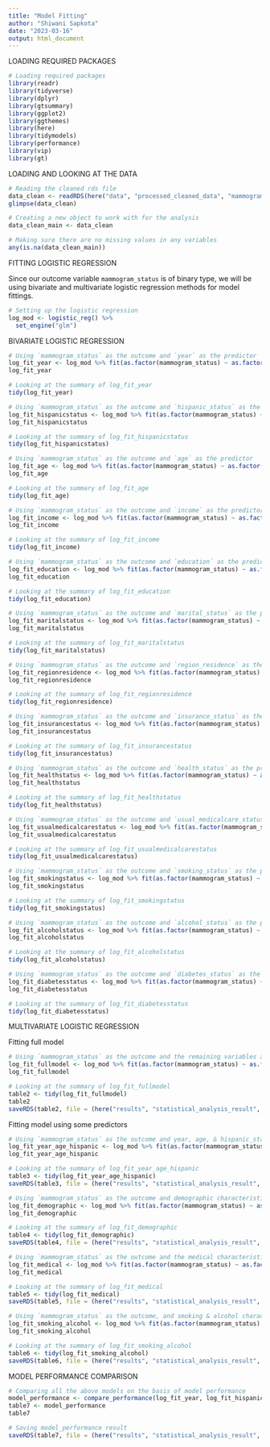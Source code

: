 ```yaml
---
title: "Model Fitting"
author: "Shiwani Sapkota"
date: "2023-03-16"
output: html_document
---
```


LOADING REQUIRED PACKAGES

```r
# Loading required packages
library(readr)
library(tidyverse)
library(dplyr)
library(gtsummary)
library(ggplot2)
library(ggthemes)
library(here)
library(tidymodels)
library(performance)
library(vip)
library(gt)
```

LOADING AND LOOKING AT THE DATA

```r
# Reading the cleaned rds file
data_clean <- readRDS(here("data", "processed_cleaned_data", "mammogram_ses_clean.rds"))
glimpse(data_clean)

# Creating a new object to work with for the analysis
data_clean_main <- data_clean

# Making sure there are no missing values in any variables
any(is.na(data_clean_main))
```

FITTING LOGISTIC REGRESSION

Since our outcome variable `mammogram_status` is of binary type, we will be using bivariate and multivariate logistic regression methods for model fittings.

```r
# Setting up the logistic regression
log_mod <- logistic_reg() %>%
  set_engine("glm")
```

BIVARIATE LOGISTIC REGRESSION

```r
# Using `mammogram_status` as the outcome and `year` as the predictor
log_fit_year <- log_mod %>% fit(as.factor(mammogram_status) ~ as.factor(year), data = data_clean_main)
log_fit_year

# Looking at the summary of log_fit_year
tidy(log_fit_year)
```

```r
# Using `mammogram_status` as the outcome and `hispanic_status` as the predictor
log_fit_hispanicstatus <- log_mod %>% fit(as.factor(mammogram_status) ~ as.factor(hispanic_status), data = data_clean_main)
log_fit_hispanicstatus

# Looking at the summary of log_fit_hispanicstatus
tidy(log_fit_hispanicstatus)
```

```r
# Using `mammogram_status` as the outcome and `age` as the predictor
log_fit_age <- log_mod %>% fit(as.factor(mammogram_status) ~ as.factor(age), data = data_clean_main)
log_fit_age

# Looking at the summary of log_fit_age
tidy(log_fit_age)
```

```r
# Using `mammogram_status` as the outcome and `income` as the predictor
log_fit_income <- log_mod %>% fit(as.factor(mammogram_status) ~ as.factor(income), data = data_clean_main)
log_fit_income

# Looking at the summary of log_fit_income
tidy(log_fit_income)
```

```r
# Using `mammogram_status` as the outcome and `education` as the predictor
log_fit_education <- log_mod %>% fit(as.factor(mammogram_status) ~ as.factor(education), data = data_clean_main)
log_fit_education

# Looking at the summary of log_fit_education
tidy(log_fit_education)
```

```r
# Using `mammogram_status` as the outcome and `marital_status` as the predictor
log_fit_maritalstatus <- log_mod %>% fit(as.factor(mammogram_status) ~ as.factor(marital_status), data = data_clean_main)
log_fit_maritalstatus

# Looking at the summary of log_fit_maritalstatus
tidy(log_fit_maritalstatus)
```

```r
# Using `mammogram_status` as the outcome and `region_residence` as the predictor
log_fit_regionresidence <- log_mod %>% fit(as.factor(mammogram_status) ~ as.factor(region_residence), data = data_clean_main)
log_fit_regionresidence

# Looking at the summary of log_fit_regionresidence
tidy(log_fit_regionresidence)
```

```r
# Using `mammogram_status` as the outcome and `insurance_status` as the predictor
log_fit_insurancestatus <- log_mod %>% fit(as.factor(mammogram_status) ~ as.factor(insurance_status), data = data_clean_main)
log_fit_insurancestatus

# Looking at the summary of log_fit_insurancestatus
tidy(log_fit_insurancestatus)
```

```r
# Using `mammogram_status` as the outcome and `health_status` as the predictor
log_fit_healthstatus <- log_mod %>% fit(as.factor(mammogram_status) ~ as.factor(health_status), data = data_clean_main)
log_fit_healthstatus

# Looking at the summary of log_fit_healthstatus
tidy(log_fit_healthstatus)
```

```r
# Using `mammogram_status` as the outcome and `usual_medicalcare_status` as the predictor
log_fit_usualmedicalcarestatus <- log_mod %>% fit(as.factor(mammogram_status) ~ as.factor(usual_medicalcare_status), data = data_clean_main)
log_fit_usualmedicalcarestatus

# Looking at the summary of log_fit_usualmedicalcarestatus
tidy(log_fit_usualmedicalcarestatus)
```

```r
# Using `mammogram_status` as the outcome and `smoking_status` as the predictor
log_fit_smokingstatus <- log_mod %>% fit(as.factor(mammogram_status) ~ as.factor(smoking_status), data = data_clean_main)
log_fit_smokingstatus

# Looking at the summary of log_fit_smokingstatus
tidy(log_fit_smokingstatus)
```

```r
# Using `mammogram_status` as the outcome and `alcohol_status` as the predictor
log_fit_alcoholstatus <- log_mod %>% fit(as.factor(mammogram_status) ~ as.factor(alcohol_status), data = data_clean_main)
log_fit_alcoholstatus

# Looking at the summary of log_fit_alcoholstatus
tidy(log_fit_alcoholstatus)
```

```r
# Using `mammogram_status` as the outcome and `diabetes_status` as the predictor
log_fit_diabetesstatus <- log_mod %>% fit(as.factor(mammogram_status) ~ as.factor(diabetes_status), data = data_clean_main)
log_fit_diabetesstatus

# Looking at the summary of log_fit_diabetesstatus
tidy(log_fit_diabetesstatus)
```

MULTIVARIATE LOGISTIC REGRESSION

Fitting full model

```r
# Using `mammogram_status` as the outcome and the remaining variables as the predictors
log_fit_fullmodel <- log_mod %>% fit(as.factor(mammogram_status) ~ as.factor(year) + as.factor(age) + as.factor(hispanic_status) + as.factor(income) + as.factor(education) + as.factor(marital_status) + as.factor(region_residence) + as.factor(insurance_status) + as.factor(health_status) + as.factor(usual_medicalcare_status) + as.factor(smoking_status) + as.factor(alcohol_status) + as.factor(diabetes_status), data = data_clean_main)
log_fit_fullmodel

# Looking at the summary of log_fit_fullmodel
table2 <- tidy(log_fit_fullmodel)
table2
saveRDS(table2, file = (here("results", "statistical_analysis_result", "1_model_fitting_result", "full_model.rds")))
```

Fitting model using some predictors

```r
# Using `mammogram_status` as the outcome and year, age, & hispanic_status as predictors
log_fit_year_age_hispanic <- log_mod %>% fit(as.factor(mammogram_status) ~ as.factor(year) + as.factor(age) + as.factor(hispanic_status), data = data_clean_main)
log_fit_year_age_hispanic

# Looking at the summary of log_fit_year_age_hispanic
table3 <- tidy(log_fit_year_age_hispanic)
saveRDS(table3, file = (here("results", "statistical_analysis_result", "1_model_fitting_result", "year_age_hispanic_model.rds")))
```


```r
# Using `mammogram_status` as the outcome and demographic characteristics variables as predictors
log_fit_demographic <- log_mod %>% fit(as.factor(mammogram_status) ~ as.factor(age) + as.factor(hispanic_status) + as.factor(income) + as.factor(education) + as.factor(marital_status) + as.factor(region_residence), data = data_clean_main)
log_fit_demographic

# Looking at the summary of log_fit_demographic
table4 <- tidy(log_fit_demographic)
saveRDS(table4, file = (here("results", "statistical_analysis_result", "1_model_fitting_result", "demographic_model.rds")))
```

```r
# Using `mammogram_status` as the outcome and the medical characteristics as the predictors
log_fit_medical <- log_mod %>% fit(as.factor(mammogram_status) ~ as.factor(insurance_status) + as.factor(health_status) + as.factor(usual_medicalcare_status) + as.factor(diabetes_status), data = data_clean_main)
log_fit_medical

# Looking at the summary of log_fit_medical
table5 <- tidy(log_fit_medical)
saveRDS(table5, file = (here("results", "statistical_analysis_result", "1_model_fitting_result", "medical_model.rds")))
```

```r
# Using `mammogram_status` as the outcome, and smoking & alcohol characteristics as the predictors
log_fit_smoking_alcohol <- log_mod %>% fit(as.factor(mammogram_status) ~ as.factor(smoking_status) + as.factor(alcohol_status), data = data_clean_main)
log_fit_smoking_alcohol

# Looking at the summary of log_fit_smoking_alcohol
table6 <- tidy(log_fit_smoking_alcohol)
saveRDS(table6, file = (here("results", "statistical_analysis_result", "1_model_fitting_result", "smoking_alcohol_model.rds")))
```

MODEL PERFORMANCE COMPARISON

```r
# Comparing all the above models on the basis of model performance
model_performance <- compare_performance(log_fit_year, log_fit_hispanicstatus, log_fit_age, log_fit_income, log_fit_education, log_fit_maritalstatus, log_fit_regionresidence, log_fit_insurancestatus, log_fit_healthstatus, log_fit_usualmedicalcarestatus, log_fit_smokingstatus, log_fit_alcoholstatus, log_fit_diabetesstatus, log_fit_fullmodel, log_fit_year_age_hispanic, log_fit_demographic, log_fit_medical, log_fit_smoking_alcohol)
table7 <- model_performance
table7

# Saving model_performance result
saveRDS(table7, file = (here("results", "statistical_analysis_result", "1_model_fitting_result", "model_performance_comparison.rds")))
```

